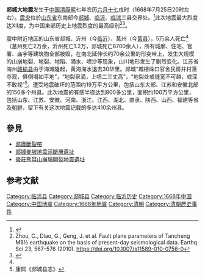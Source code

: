 {{noteTA
|G1=Earthquake
}}
{{refimprove|time=2013-7-25}}
{{Infobox earthquake
| 标题=郯城大地震
| 日期=1668年7月25日
| 规模=8.5[[面波震级|M<sub>s</sub>]]<!-- ／8.3[[矩震级|M<sub>w</sub>]] -->
| 深度=约36千米
| 震中={{coord|34.8|N|118.5|E}}
| 受影响地区=[[大清|大清]]
| 伤亡人数=压毙5万余人
| map2={{Location map|China|lat=34.8|long=118.5|width=250| mark = Bullseye1.png | marksize = 40|float=center|caption=}}
| map2_caption = 震央在中國山東省的位置
}}

'''郯城大地震'''发生于[[中国|中国]][[清|清]][[康熙|康熙]]七年农历[[六月十七|六月十七]]戌时（1668年7月25日20时左右）。[[震央|震央]]位於[[山东省|山东省]]东南部今[[郯城|郯城]]、[[临沂|临沂]]、[[临沭|临沭]]三县交界处。<ref name=csi01>{{Cite web |url=http://www.csi.ac.cn/publish/main/21/78/20120203150100984715480/index.html |title=华夏东部的旷古奇灾--1668年中国山东省郯城地震 |website=中国地震信息网 |date=2007-11-05 |access-date=2018-01-24 |archive-url=https://web.archive.org/web/20171019002330/http://www.csi.ac.cn/publish/main/21/78/20120203150100984715480/index.html |archive-date=2017-10-19 |dead-url=yes }}</ref>此次地震最大烈度达XII度，为中国東部历史上地震烈度的最高级别<ref>Zhou, C., Diao, G., Geng, J. et al. Fault plane parameters of Tancheng M8½ earthquake on the basis of present-day seismological data. Earthq Sci 23, 567–576 (2010). https://doi.org/10.1007/s11589-010-0756-0</ref><ref name=":1">{{Cite web|title=CHINA: SHANDONG PROVINCE|url=https://www.ngdc.noaa.gov/hazel/view/hazards/earthquake/event-more-info/1054|access-date=9 Dec 2020|website=NGDC}}</ref>。

震中附近地区的山东省郯城、沂州（今[[临沂|临沂]]）、莒州（今[[莒县|莒县]]），5万余人死亡<ref name=csi01/>（莒州死亡2万余，沂州死亡1.2万，郯城死亡8700余人），所有城廓、住宅、官署、庙宇等建筑物全部被毁，在南北延伸长约70余公里的形变带上，发生大规模的山崩地裂、地裂、地陷、涌水、喷沙等现象，山川地形发生了剧烈变化。江苏省海州[[赣榆县|赣榆县]]由于海滩隆起，黄海海水退去30华里。郯城“城楼垛口官舍民房并村落寺观，俱倒塌如平地”，“地裂泉涌，上喷二三丈高”，“地裂处或缝宽不可越，或深不敢视”<ref>康熙《郯城县志》</ref>。遭受地震破坏的范围约19万平方公里，包括山东大部、江苏和安徽北部的150多个州县。此次地震的有感半径达到800多公里，面积约100万平方公里，包括山东、江苏、安徽、河南、浙江、江西、湖北、直隶、陕西、山西、福建等省及[[朝鲜|朝鲜]]，留下有关这次地震记载的多达410余州县。

== 參見 ==
* [[郯廬斷裂帶|郯廬斷裂帶]]
* [[郯城麥坡地震活斷層遺址|郯城麥坡地震活斷層遺址]]
* [[棗莊熊耳山崩塌開裂地震遺址|棗莊熊耳山崩塌開裂地震遺址]]

==参考文献==
{{Reflist}}
{{中国地震}}
[[Category:临沭县|Category:临沭县]]
[[Category:郯城县|Category:郯城县]]
[[Category:临沂历史|Category:临沂历史]]
[[Category:1668年中国|Category:1668年中国]]
[[Category:中国地震|Category:中国地震]]
[[Category:1668年地震|Category:1668年地震]]
[[Category:清朝|Category:清朝]]
[[Category:清朝歷史事件|Category:清朝歷史事件]]